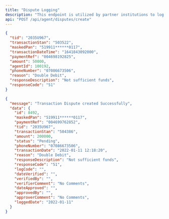 ```yaml
---
title: "Dispute Logging"
description: "This endpoint is utilized by partner institutions to log disputes within its system to the readycash service for resolution."
api: "POST /api/agent/disputes/create"
---
```


<RequestExample>

```json Request
{
  "tid": "2035U967",
  "transactionStan": "503522",
  "maskedPan": "519911******0117",
  "transactionDateTime": "1641843092000",
  "paymentRef": "004698192825",
  "amount": 50000,
  "agentId": 100192,
  "phoneNumber": "07086673506",
  "reason": "Double Debit",
  "responseDescription": "Not sufficient funds",
  "responseCode": "51"
}
```

</RequestExample>

<ResponseExample>

```json Response
{
  "message": "Transaction Dispute created Successfully",
  "data": {
    "id": 8492,
    "maskedPan": "519911******0117",
    "paymentRef": "004699762852",
    "tid": "2035U967",
    "transactionStan": "504386",
    "amount": 200000,
    "status": "Pending",
    "phoneNumber": "07086673506",
    "transactionDate": "2022-01-11 12:18:20",
    "reason": "Double Debit",
    "responseDescription": "Not sufficient funds",
    "responseCode": "51",
    "logCode": "",
    "dateVerified": "",
    "verifiedBy": "",
    "verifierComment": "No Comments",
    "dateApproved": "",
    "approvedBy": "",
    "approverComment": "No Comments",
    "loggedDate": "2022-01-11"
  }
}
```

</ResponseExample>
